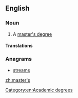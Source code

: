 ==English==

===Noun===
{{en-noun|master's}}

# A [[master's degree]]

====Translations====
{{trans-see|master's degree}}

===Anagrams===
* [[streams#English|streams]]

[[Category:en:Academic degrees]]

[[zh:master's]]